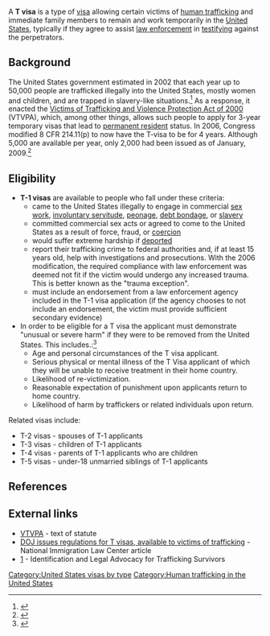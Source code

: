 A '''T visa''' is a type of [[visa (document)|visa]] allowing certain victims of [[human trafficking]] and immediate family members to remain and work temporarily in the [[United States]], typically if they agree to assist [[Law enforcement agency|law enforcement]] in [[Testimony|testifying]] against the perpetrators.

== Background ==
{{Update section|reason=2011 estimates are more like 17,500 but source needed.|date=May 2016}}
The United States government estimated in 2002 that each year up to 50,000 people are trafficked illegally into the United States, mostly women and children, and are trapped in slavery-like situations.<ref>{{cite web | title=Department of Justice issues T visa to protect women, children and all victims of human trafficking | url=http://www.usdoj.gov/opa/pr/2002/January/02_crt_038.htm | date=January 24, 2002 | accessdate=2007-08-08 | publisher=United States Department of Justice }}</ref>  As a response, it enacted the [[Victims of Trafficking and Violence Protection Act of 2000]] (VTVPA), which, among other things, allows such people to apply for 3-year temporary visas that lead to [[permanent resident]] status.  In 2006, Congress modified 8 CFR 214.11(p) to now have the T-visa to be for 4 years.  Although 5,000 are available per year, only 2,000 had been issued as of January, 2009.<ref>{{cite news | publisher=Fora.TV|title=Mark P. Lagon: Law and Morality of Human Trafficking | author=Mark P. Lagon |  url=http://fora.tv/2008/04/09/Mark_P_Lagon_Law_and_Morality_of_Human_Trafficking }}</ref>

== Eligibility ==

*'''T-1 visas''' are available to people who fall under these criteria:
**came to the United States illegally to engage in commercial [[sex work]], [[involuntary servitude]], [[peonage]], [[debt bondage]], or [[slavery]]
**committed commercial sex acts or agreed to come to the United States as a result of force, fraud, or [[coercion]]
**would suffer extreme hardship if [[Deportation|deported]]
**report their trafficking crime to federal authorities and, if at least 15 years old, help with investigations and prosecutions. With the 2006 modification, the required compliance with law enforcement was deemed not fit if the victim would undergo any increased trauma. This is better known as the "trauma exception".
**must include an endorsement from a law enforcement agency included in the T-1 visa application (if the agency chooses to not include an endorsement, the victim must provide sufficient secondary evidence)
*In order to be eligible for a T visa the applicant must demonstrate "unusual or severe harm" if they were to be removed from the United States. This includes.:<ref>{{cite web |last=York|first=Harlan| title=T Visa: 5 Things You Have To Know | url=https://immigrationlawnj.com/t-visa-5-things-know/ | date=November 29, 2013 | accessdate=2015-06-08}}</ref>
**Age and personal circumstances of the T visa applicant. 
**Serious physical or mental illness of the T Visa applicant of which they will be unable to receive treatment in their home country.
**Likelihood of re-victimization.
**Reasonable expectation of punishment upon applicants return to home country. 
**Likelihood of harm by traffickers or related individuals upon return. 
Related visas include:
*T-2 visas - spouses of T-1 applicants
*T-3 visas - children of T-1 applicants
*T-4 visas - parents of T-1 applicants who are children
*T-5 visas - under-18 unmarried siblings of T-1 applicants

== References ==
<references/>

==External links==
* [http://straylight.law.cornell.edu/uscode/html/uscode22/usc_sup_01_22_10_78.html VTVPA] - text of statute
* [http://www.nilc.org/immlawpolicy/obtainlpr/oblpr071.htm DOJ issues regulations for T visas, available to victims of trafficking] - National Immigration Law Center article
* [http://aaldef.org/docs/T-visa-manual-3rd-ed(1208).pdf] - Identification and Legal Advocacy for Trafficking Survivors

{{United States visas}}

[[Category:United States visas by type]]
[[Category:Human trafficking in the United States]]
